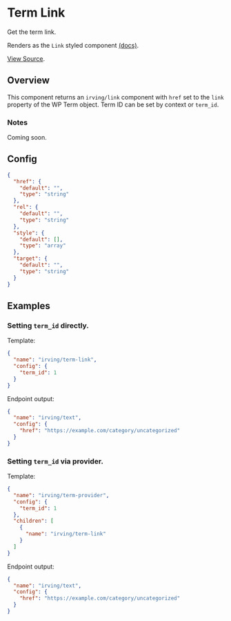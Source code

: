 <Meta title="WordPress Components/Term Link" />

# Term Link
Get the term link.

Renders as the `Link` styled component [(docs)](?path=/docs/styled-components-link--plain-text-example).

[View Source](https://github.com/alleyinteractive/wp-irving/tree/master/inc/components/components/term-link).

## Overview
This component returns an `irving/link` component with `href` set to the `link` property of the WP Term object. Term ID can be set by context or `term_id`.

### Notes
Coming soon.

## Config
```json
{
  "href": {
    "default": "",
    "type": "string"
  },
  "rel": {
    "default": "",
    "type": "string"
  },
  "style": {
    "default": [],
    "type": "array"
  },
  "target": {
    "default": "",
    "type": "string"
  }
}
```

## Examples

### Setting `term_id` directly.
Template:
```json
{
  "name": "irving/term-link",
  "config": {
    "term_id": 1
  }
}
```

Endpoint output:
```json
{
  "name": "irving/text",
  "config": {
    "href": "https://example.com/category/uncategorized"
  }
}
```


### Setting `term_id` via provider.
Template:
```json
{
  "name": "irving/term-provider",
  "config": {
    "term_id": 1
  },
  "children": [
    {
      "name": "irving/term-link"
    }
  ]
}
```

Endpoint output:
```json
{
  "name": "irving/text",
  "config": {
    "href": "https://example.com/category/uncategorized"
  }
}
```
